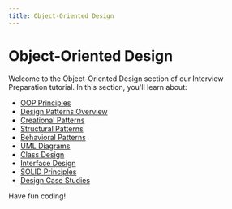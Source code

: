 ```yaml
---
title: Object-Oriented Design
---
```


# Object-Oriented Design

Welcome to the Object-Oriented Design section of our Interview Preparation tutorial. In this section, you'll learn about:

- [OOP Principles](./0-oop-principles.mdx)
- [Design Patterns Overview](./1-design-patterns-overview.mdx)
- [Creational Patterns](./2-creational-patterns.mdx)
- [Structural Patterns](./3-structural-patterns.mdx)
- [Behavioral Patterns](./4-behavioral-patterns.mdx)
- [UML Diagrams](./5-uml-diagrams.mdx)
- [Class Design](./6-class-design.mdx)
- [Interface Design](./7-interface-design.mdx)
- [SOLID Principles](./8-solid-principles.mdx)
- [Design Case Studies](./9-design-case-studies.mdx)

Have fun coding!